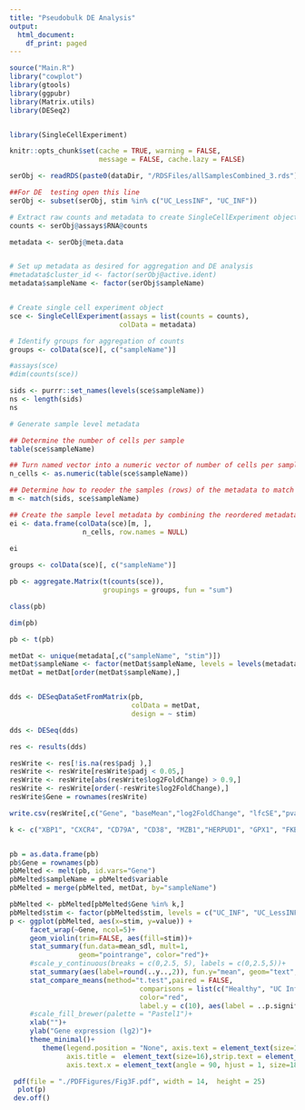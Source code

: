 ```yaml
---
title: "Pseudobulk DE Analysis"
output:
  html_document:
    df_print: paged
---
```


```r
source("Main.R")
library("cowplot")
library(gtools)
library(ggpubr)
library(Matrix.utils)
library(DESeq2)


library(SingleCellExperiment)

knitr::opts_chunk$set(cache = TRUE, warning = FALSE, 
                      message = FALSE, cache.lazy = FALSE)

serObj <- readRDS(paste0(dataDir, "/RDSFiles/allSamplesCombined_3.rds"))
```

```r
##For DE  testing open this line
serObj <- subset(serObj, stim %in% c("UC_LessINF", "UC_INF"))

# Extract raw counts and metadata to create SingleCellExperiment object
counts <- serObj@assays$RNA@counts 

metadata <- serObj@meta.data


# Set up metadata as desired for aggregation and DE analysis
#metadata$cluster_id <- factor(serObj@active.ident)
metadata$sampleName <- factor(serObj$sampleName)


# Create single cell experiment object
sce <- SingleCellExperiment(assays = list(counts = counts), 
                           colData = metadata)

# Identify groups for aggregation of counts
groups <- colData(sce)[, c("sampleName")]

#assays(sce)
#dim(counts(sce))
```

```r
sids <- purrr::set_names(levels(sce$sampleName))
ns <- length(sids)
ns

# Generate sample level metadata

## Determine the number of cells per sample
table(sce$sampleName)

## Turn named vector into a numeric vector of number of cells per sample
n_cells <- as.numeric(table(sce$sampleName))

## Determine how to reoder the samples (rows) of the metadata to match the order of sample names in sids vector
m <- match(sids, sce$sampleName)

## Create the sample level metadata by combining the reordered metadata with the number of cells corresponding to each sample.
ei <- data.frame(colData(sce)[m, ], 
                  n_cells, row.names = NULL) 
                
ei
```

```r
groups <- colData(sce)[, c("sampleName")]

pb <- aggregate.Matrix(t(counts(sce)), 
                       groupings = groups, fun = "sum") 

class(pb)

dim(pb)

pb <- t(pb)
```

```r
metDat <- unique(metadata[,c("sampleName", "stim")])
metDat$sampleName <- factor(metDat$sampleName, levels = levels(metadata$sampleName))
metDat = metDat[order(metDat$sampleName),]


dds <- DESeqDataSetFromMatrix(pb, 
                              colData = metDat, 
                              design = ~ stim)

dds <- DESeq(dds)

res <- results(dds)

resWrite <- res[!is.na(res$padj ),]
resWrite <- resWrite[resWrite$padj < 0.05,]
resWrite <- resWrite[abs(resWrite$log2FoldChange) > 0.9,]
resWrite <- resWrite[order(-resWrite$log2FoldChange),]
resWrite$Gene = rownames(resWrite)

write.csv(resWrite[,c("Gene", "baseMean","log2FoldChange", "lfcSE","pvalue", "padj")], paste0(dataDir, "/Pseudobulk_DE_Genes_UCINF_ICLessINF.csv"), quote = F, row.names = FALSE)
```

```r
k <- c("XBP1", "CXCR4", "CD79A", "CD38", "MZB1","HERPUD1", "GPX1", "FKBP11", "COX7A2", "ERLEC1", "DERL3", "ZFP36L2", "ST6GAL1", "PRDM1", "DERL3","DERL1", "CD74", "CD79A", "CD79B", "HLA-A", "HLA-B", "HLA-C", "HLA-DMA" , "HLA-DOB",  "HLA-DPA1", "HLA-DPB1", "HLA-DQA1", "HLA-DQA2", "HLA-DQB1", "HLA-DRA",  "HLA-DRB1", "HLA-DRB5")


pb = as.data.frame(pb)
pb$Gene = rownames(pb)
pbMelted <- melt(pb, id.vars="Gene")
pbMelted$sampleName = pbMelted$variable
pbMelted = merge(pbMelted, metDat, by="sampleName")

pbMelted <- pbMelted[pbMelted$Gene %in% k,]
pbMelted$stim <- factor(pbMelted$stim, levels = c("UC_INF", "UC_LessINF", "UC_NonINF", "Healthy"))
p <- ggplot(pbMelted, aes(x=stim, y=value)) + 
     facet_wrap(~Gene, ncol=5)+
     geom_violin(trim=FALSE, aes(fill=stim))+
     stat_summary(fun.data=mean_sdl, mult=1, 
                 geom="pointrange", color="red")+
     #scale_y_continuous(breaks = c(0,2.5, 5), labels = c(0,2.5,5))+
     stat_summary(aes(label=round(..y..,2)), fun.y="mean", geom="text", size=5)+
     stat_compare_means(method="t.test",paired = FALSE,
                                comparisons = list(c("Healthy", "UC Inflamed")),
                                color="red", 
                                label.y = c(10), aes(label = ..p.signif..))+
     #scale_fill_brewer(palette = "Pastel1")+
     xlab("")+
     ylab("Gene expression (lg2)")+
     theme_minimal()+
        theme(legend.position = "None", axis.text = element_text(size=13),
              axis.title =  element_text(size=16),strip.text = element_text(size=18),
              axis.text.x = element_text(angle = 90, hjust = 1, size=18))

 pdf(file = "./PDFFigures/Fig3F.pdf", width = 14,  height = 25) 
  plot(p)
 dev.off()
```

